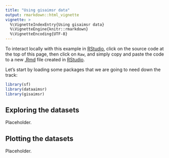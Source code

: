 ```yaml
---
title: "Using gisaimsr data"
output: rmarkdown::html_vignette
vignette: >
  %\VignetteIndexEntry{Using gisaimsr data}
  %\VignetteEngine{knitr::rmarkdown}
  %\VignetteEncoding{UTF-8}
---
```


To interact locally with this example in [RStudio](https://www.rstudio.com/), click on the source code at the top of this page, then click on `Raw`, and simply copy and paste the code to a new [.Rmd](https://rmarkdown.rstudio.com/) file created in [RStudio](https://www.rstudio.com/).

Let's start by loading some packages that we are going to need down the track:

```r
library(sf)
library(dataaimsr)
library(gisaimsr)
```

## Exploring the datasets

Placeholder.

## Plotting the datasets

Placeholder.
